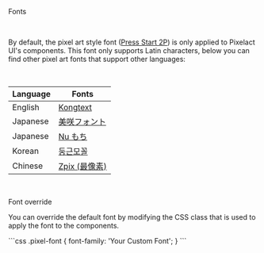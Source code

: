
<div className='text-foreground'>
<p className="text-2xl pixel-font">Fonts</p>
<br />
<p className="">
By default, the pixel art style font (<a href='https://fonts.google.com/specimen/Press+Start+2P' target='__blank' className='text-link underline font-bold'>Press Start 2P</a>) is only applied to Pixelact UI's components. This font only supports Latin characters, below you can find other pixel art fonts that support other languages:
</p>
<br />
  <table>
    <thead>
      <tr>
        <th>Language</th>
        <th>Fonts</th>
      </tr>
    </thead>
    <tbody>
      <tr>
        <td>English</td>
        <td><a href='https://www.dafont.com/kongtext.font' target='__blank' className='text-link underline font-bold'>Kongtext</a></td>
      </tr>
      <tr>
        <td>Japanese</td>
        <td><a href='https://littlelimit.net/misaki.htm' target='__blank' className='text-link underline font-bold'>美咲フォント</a></td>
      </tr>
      <tr>
        <td>Japanese</td>
        <td><a href='https://kokagem.sakura.ne.jp/font/mochi/' target='__blank' className='text-link underline font-bold'>Nu もち</a></td>
      </tr>
        <tr>
            <td>Korean</td>
            <td><a href='https://cactus.tistory.com/193' target='__blank' className='text-link underline font-bold'>둥근모꼴</a></td>
        </tr>
        <tr>
            <td>Chinese</td>
            <td><a href='https://github.com/SolidZORO/zpix-pixel-font' target='__blank' className='text-link underline font-bold'>Zpix (最像素)</a></td>
        </tr>
    </tbody>
  </table>

<br />
<p className="mb-2 underline pixel-font">Font override</p>
<p>
You can override the default font by modifying the CSS class that is used to apply the font to the components.
</p>
<div className="mt-2">
```css
.pixel-font {
  font-family: 'Your Custom Font';
}
```
</div>

</div>